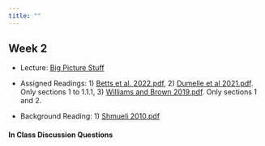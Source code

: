 ```yaml
---
title: ""
---
```


## Week 2

-   Lecture: <a href="/FW680A4/Introduction.qmd">Big Picture Stuff</a>

- Assigned Readings: 1) <a href="/readings/Betts et al. 2022.pdf">Betts et al. 2022.pdf</a>, 2) <a href="/readings/Dumelle et al 2021.pdf">Dumelle et al 2021.pdf</a>. Only sections 1 to 1.1.1, 3) <a href="/readings/Williams and Brown 2019.pdf">Williams and Brown 2019.pdf</a>. Only sections 1 and 2.

- Background Reading: 1) <a href="/readings/Shmueli 2010.pdf">Shmueli 2010.pdf</a>


#### In Class Discussion Questions

 